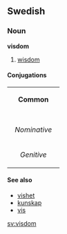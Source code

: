 ==Swedish==
===Noun===
'''visdom'''
#[[wisdom]]

====Conjugations====
{| border=1 cellspacing=0 
| bgcolor=#FFFFF0 colspan=5 align=center | '''Common''' 
|- 
|- bgcolor=#FFFFF0 align=center 
! rowspan=2 | 
| colspan=2 width=105 | ''Singular'' 
| colspan=2 | ''Plural'' 
|- bgcolor=#FFFFF0 align=center 
| width=105 | ''Indefinite'' 
| width=105 | ''Definite'' 
| width=105 | ''Indefinite'' 
|  width=105 | ''Definite'' 
|- align=center 
| width=105 bgcolor=#FFFFF0 | ''Nominative'' 
| [[visdom]] 
| [[visdomen]] 
| [[visdomar]] 
| [[visdomarna]] 
|- align=center 
| width=105 bgcolor=#FFFFF0 | ''Genitive'' 
| [[visdoms]] 
| [[visdomens]] 
| [[visdomars]] 
| [[visdomarnas]] 
|} 
====See also====
*[[vishet]]
*[[kunskap]]
*[[vis]]
[[sv:visdom]]
